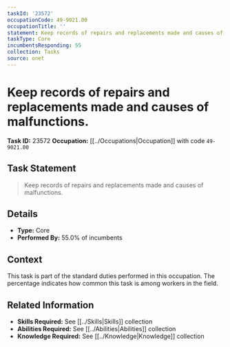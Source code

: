 ```yaml
---
taskId: '23572'
occupationCode: 49-9021.00
occupationTitle: ''
statement: Keep records of repairs and replacements made and causes of malfunctions.
taskType: Core
incumbentsResponding: 55
collection: Tasks
source: onet
---
```

# Keep records of repairs and replacements made and causes of malfunctions.

**Task ID:** 23572
**Occupation:** [[../Occupations|Occupation]] with code `49-9021.00`

## Task Statement

> Keep records of repairs and replacements made and causes of malfunctions.

## Details

- **Type:** Core
- **Performed By:** 55.0% of incumbents

## Context

This task is part of the standard duties performed in this occupation. The percentage indicates how common this task is among workers in the field.

## Related Information

- **Skills Required:** See [[../Skills|Skills]] collection
- **Abilities Required:** See [[../Abilities|Abilities]] collection
- **Knowledge Required:** See [[../Knowledge|Knowledge]] collection
